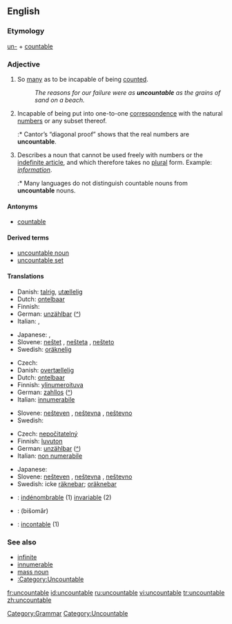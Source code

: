 ==English==

===Etymology===
[[un-#English|un-]] + [[countable]]

===Adjective===
{{en-adj-notcomp}}

# So [[many]] as to be incapable of being [[count]]ed.
#: ''The reasons for our failure were as '''uncountable''' as the grains of sand on a beach.''
# {{math}} Incapable of being put into one-to-one [[correspondence]] with the natural [[number]]s or any subset thereof.
#:* Cantor’s “diagonal proof” shows that the real numbers are '''uncountable'''.
# {{Linguistics}} Describes a noun that cannot be used freely with numbers or the [[indefinite article]], and which therefore takes no [[plural]] form.  Example: ''[[information]]''.
#:* Many languages do not distinguish countable nouns from '''uncountable''' nouns.

====Antonyms====
*[[countable]]

====Derived terms====
*[[uncountable noun]]
*[[uncountable set]]

====Translations====
{{trans-top|too many to be counted}}
* Danish: [[talrig]], [[utællelig]]
* Dutch: [[ontelbaar]]
* Finnish: {{t-|fi|lukematon}}
* German: [[unzählbar]] ([[:de:unzählbar|^]])
* Italian: {{t+|it|innumerevole}}, {{t+|it|incalcolabile}}
{{trans-mid}}
* Japanese: {{t|ja|無数の|tr=musū-no|sc=Jpan}}, {{t|ja|数えきれないほどの|tr=kazoe kirenai hodo no|sc=Jpan}}
* Slovene: [[neštet]] {{m}}, [[nešteta]] {{f}}, [[nešteto]] {{n}}
* Swedish: [[oräknelig]]
{{trans-bottom}}

{{trans-top|mathematics: incapable of being enumerated by natural numbers}}
* Czech: {{t-|cs|nespočetný|m}}
* Danish: [[overtællelig]]
* Dutch: [[ontelbaar]]
* Finnish: [[ylinumeroituva]]
* German: [[zahllos]] ([[:de:zahllos|^]])
* Italian: [[innumerabile]]
{{trans-mid}}
* Slovene: [[nešteven]] {{m}}, [[neštevna]] {{f}}, [[neštevno]] {{n}}
* Swedish: {{t+|sv|ouppräknelig}}
{{trans-bottom}}

{{trans-top|linguistics: about a noun which cannot be counted}}
* Czech: [[nepočitatelný]] {{m}}
* Finnish: [[luvuton]]
* German: [[unzählbar]] ([[:de:unzählbar|^]])
* Italian: [[non numerabile]]
{{trans-mid}}
* Japanese: {{t-|ja|不可算|tr=fukasan|sc=Jpan}}
* Slovene: [[nešteven]] {{m}}, [[neštevna]] {{f}}, [[neštevno]] {{n}}
* Swedish: icke [[räknebar]]; [[oräknebar]]
{{trans-bottom}}

{{checktrans-top}}
*{{ttbc|French}}: [[indénombrable]] (1) [[invariable]] (2)
*{{ttbc|Persian}}: {{FAchar|[[بیشمار]]}} (bišomâr)
*{{ttbc|Spanish}}: [[incontable]] (1)
{{trans-bottom}}

===See also===
*[[infinite]]
*[[innumerable]]
*[[mass noun]]
*[[:Category:Uncountable]]

[[Category:Grammar]]
[[Category:Uncountable]]

[[fr:uncountable]]
[[id:uncountable]]
[[ru:uncountable]]
[[vi:uncountable]]
[[tr:uncountable]]
[[zh:uncountable]]